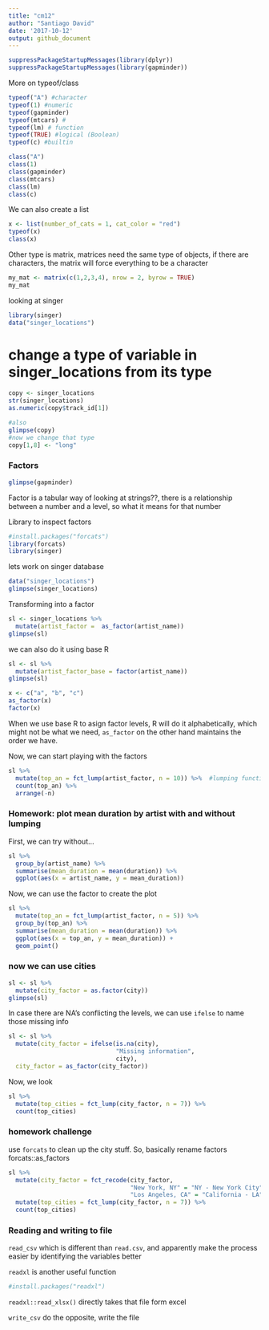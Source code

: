 ```yaml
---
title: "cm12"
author: "Santiago David"
date: '2017-10-12'
output: github_document
---
```


```r
suppressPackageStartupMessages(library(dplyr))
suppressPackageStartupMessages(library(gapminder))
```

More on typeof/class

```r
typeof("A") #character
typeof(1) #numeric
typeof(gapminder)
typeof(mtcars) #
typeof(lm) # function
typeof(TRUE) #logical (Boolean)
typeof(c) #builtin

class("A")
class(1)
class(gapminder)
class(mtcars)
class(lm)
class(c)
```
We can also create a list
```r
x <- list(number_of_cats = 1, cat_color = "red")
typeof(x)
class(x)
```

Other type is matrix, matrices need the same type of objects, if there are characters, the matrix will force everything to be a character

```r
my_mat <- matrix(c(1,2,3,4), nrow = 2, byrow = TRUE)
my_mat
```

looking at singer 
```r
library(singer)
data("singer_locations")
```

# change a type of variable in singer_locations from its type
```r
copy <- singer_locations
str(singer_locations)
as.numeric(copy$track_id[1])

#also
glimpse(copy)
#now we change that type
copy[1,8] <- "long"
```

### Factors

```r
glimpse(gapminder)
```

Factor is a tabular way of looking at strings??, there is a relationship between a number and a level, so what it means for that number

Library to inspect factors
```r
#install.packages("forcats")
library(forcats)
library(singer)
```

lets work on singer database

```r
data("singer_locations")
glimpse(singer_locations)
```

Transforming into a factor

```r
sl <- singer_locations %>% 
  mutate(artist_factor =  as_factor(artist_name))
glimpse(sl)
```

we can also do it using base R
```r
sl <- sl %>% 
  mutate(artist_factor_base = factor(artist_name))
glimpse(sl)
```

```r
x <- c("a", "b", "c")
as_factor(x)
factor(x)
```

When we use base R to asign factor levels, R will do it alphabetically, which might not be what we need, `as_factor` on the other hand maintains the order we have.

Now, we can start playing with the factors

```r
sl %>% 
  mutate(top_an = fct_lump(artist_factor, n = 10)) %>%  #lumping function to have one group of other
  count(top_an) %>%
  arrange(-n)
```


### Homework: plot mean duration by artist with and without lumping

First, we can try without...

```r
sl %>% 
  group_by(artist_name) %>% 
  summarise(mean_duration = mean(duration)) %>% 
  ggplot(aes(x = artist_name, y = mean_duration))
```

Now, we can use the factor to create the plot

```r
sl %>% 
  mutate(top_an = fct_lump(artist_factor, n = 5)) %>% 
  group_by(top_an) %>% 
  summarise(mean_duration = mean(duration)) %>% 
  ggplot(aes(x = top_an, y = mean_duration)) +
  geom_point()
```



### now we can use cities
```r
sl <- sl %>% 
  mutate(city_factor = as.factor(city))
glimpse(sl)
```

In case there are NA's conflicting the levels, we can use `ifelse` to name those missing info

```r
sl <- sl %>% 
  mutate(city_factor = ifelse(is.na(city),
                              "Missing information", 
                              city),
  city_factor = as_factor(city_factor))

```

Now, we look 
```r
sl %>% 
  mutate(top_cities = fct_lump(city_factor, n = 7)) %>% 
  count(top_cities)
```

### homework challenge
use `forcats` to clean up the city stuff. So, basically rename factors
forcats::as_factors

```r
sl %>% 
  mutate(city_factor = fct_recode(city_factor,
                                  "New York, NY" = "NY - New York City",
                                  "Los Angeles, CA" = "California - LA")) %>% 
  mutate(top_cities = fct_lump(city_factor, n = 7)) %>% 
  count(top_cities)
```



### Reading and writing to file

`read_csv` which is different than `read.csv`, and apparently make the process easier by identifying the variables better

`readxl` is another useful function 

```r
#install.packages("readxl")
```

`readxl::read_xlsx()` directly takes that file form excel

`write_csv` do the opposite, write the file

